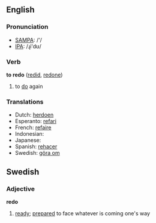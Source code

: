 ==English==
=== Pronunciation ===
*[[w:SAMPA|SAMPA]]: /'/
*[[w:IPA|IPA]]: /ɻi'dʊ/

=== Verb ===

'''to redo''' ([[redid]], [[redone]])

# to [[do]] again

=== Translations ===
*Dutch: [[herdoen]]
*Esperanto: [[refari]]
*French: [[refaire]]
*Indonesian: [[]]
*Japanese: [[]]
*Spanish: [[rehacer]]
*Swedish: [[göra om]]

==Swedish==
===Adjective===
'''redo'''
#[[ready]]; [[prepared]] to face whatever is coming one's way